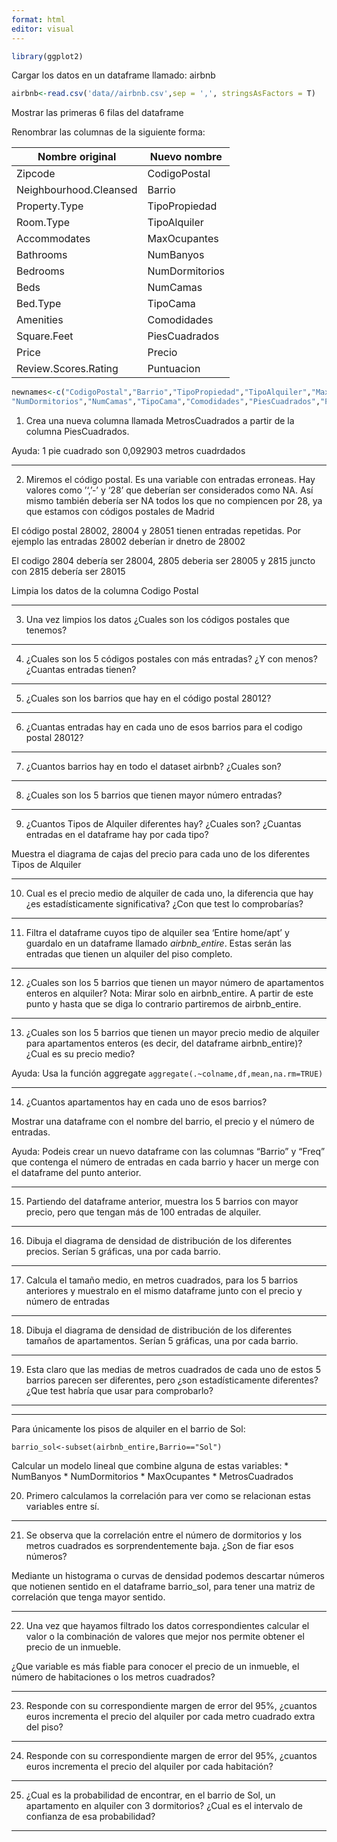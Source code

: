 ```yaml
---
format: html
editor: visual
---
```


```r
library(ggplot2)
```

Cargar los datos en un dataframe llamado: airbnb

```r
airbnb<-read.csv('data//airbnb.csv',sep = ',', stringsAsFactors = T)
```

Mostrar las primeras 6 filas del dataframe

Renombrar las columnas de la siguiente forma:

| Nombre original        | Nuevo nombre   |
|------------------------|----------------|
| Zipcode                | CodigoPostal   |
| Neighbourhood.Cleansed | Barrio         |
| Property.Type          | TipoPropiedad  |
| Room.Type              | TipoAlquiler   |
| Accommodates           | MaxOcupantes   |
| Bathrooms              | NumBanyos      |
| Bedrooms               | NumDormitorios |
| Beds                   | NumCamas       |
| Bed.Type               | TipoCama       |
| Amenities              | Comodidades    |
| Square.Feet            | PiesCuadrados  |
| Price                  | Precio         |
| Review.Scores.Rating   | Puntuacion     |

```r
newnames<-c("CodigoPostal","Barrio","TipoPropiedad","TipoAlquiler","MaxOcupantes","NumBanyos",
"NumDormitorios","NumCamas","TipoCama","Comodidades","PiesCuadrados","Precio","Puntuacion")
```

1. Crea una nueva columna llamada MetrosCuadrados a partir de la columna PiesCuadrados.

Ayuda: 1 pie cuadrado son 0,092903 metros cuadrdados

-------------------------------------

2. Miremos el código postal. Es una variable con entradas erroneas. Hay valores como '','-' y '28' que deberían ser considerados como NA. Así mismo también debería ser NA todos los que no compiencen por 28, ya que estamos con códigos postales de Madrid

El código postal 28002, 28004 y 28051 tienen entradas repetidas. Por ejemplo las entradas 28002\n20882 deberían ir dnetro de 28002

El codigo 2804 debería ser 28004, 2805 deberia ser 28005 y 2815 juncto con 2815 debería ser 28015

Limpia los datos de la columna Codigo Postal

-------------------------------------

3. Una vez limpios los datos ¿Cuales son los códigos postales que tenemos?

-------------------------------------

4. ¿Cuales son los 5 códigos postales con más entradas? ¿Y con menos? ¿Cuantas entradas tienen?

-------------------------------------

5. ¿Cuales son los barrios que hay en el código postal 28012?

--------------------------------------

6. ¿Cuantas entradas hay en cada uno de esos barrios para el codigo postal 28012?

--------------------------------------

7. ¿Cuantos barrios hay en todo el dataset airbnb? ¿Cuales son?

----------------------------------

8. ¿Cuales son los 5 barrios que tienen mayor número entradas?

-------------------------------------------

9. ¿Cuantos Tipos de Alquiler diferentes hay? ¿Cuales son? ¿Cuantas entradas en el dataframe hay por cada tipo?

Muestra el diagrama de cajas del precio para cada uno de los diferentes Tipos de Alquiler

------------------------------------------------

10. Cual es el precio medio de alquiler de cada uno, la diferencia que hay ¿es estadísticamente significativa? ¿Con que test lo comprobarías?

-------------------------------------------------

11. Filtra el dataframe cuyos tipo de alquiler sea 'Entire home/apt' y guardalo en un dataframe llamado *airbnb_entire*. Estas serán las entradas que tienen un alquiler del piso completo.

------------------------------------------------------

12. ¿Cuales son los 5 barrios que tienen un mayor número de apartamentos enteros en alquiler? Nota: Mirar solo en airbnb_entire. A partir de este punto y hasta que se diga lo contrario partiremos de airbnb_entire.

-------------------------------------------------------

13. ¿Cuales son los 5 barrios que tienen un mayor precio medio de alquiler para apartamentos enteros (es decir, del dataframe airbnb_entire)?
¿Cual es su precio medio?


Ayuda: Usa la función aggregate `aggregate(.~colname,df,mean,na.rm=TRUE)`

--------------------------------------------

14. ¿Cuantos apartamentos hay en cada uno de esos barrios?

Mostrar una dataframe con el nombre del barrio, el precio y el número de entradas.

Ayuda: Podeis crear un nuevo dataframe con las columnas "Barrio" y "Freq" que contenga el número de entradas en cada barrio y hacer un merge con el dataframe del punto anterior.

--------------------------------------------


15. Partiendo del dataframe anterior, muestra los 5 barrios con mayor precio, pero que tengan más de 100 entradas de alquiler.

--------------------------------------------

16. Dibuja el diagrama de densidad de distribución de los diferentes precios. Serían 5 gráficas, una por cada barrio.

--------------------------------------------


17. Calcula el tamaño medio, en metros cuadrados, para los 5 barrios anteriores y muestralo en el mismo dataframe junto con el precio y número de entradas

--------------------------------------------

18. Dibuja el diagrama de densidad de distribución de los diferentes tamaños de apartamentos. Serían 5 gráficas, una por cada barrio.

--------------------------------------------

19. Esta claro que las medias de metros cuadrados de cada uno de estos 5 barrios parecen ser diferentes, pero ¿son estadísticamente diferentes? ¿Que test habría que usar para comprobarlo?

--------------------------------------------

--------------------------------------------


Para únicamente los pisos de alquiler en el barrio de Sol:

`barrio_sol<-subset(airbnb_entire,Barrio=="Sol")`

Calcular un modelo lineal que combine alguna de estas variables: \* NumBanyos \* NumDormitorios \* MaxOcupantes \* MetrosCuadrados

20. Primero calculamos la correlación para ver como se relacionan estas variables entre sí.

--------------------------------------------

21. Se observa que la correlación entre el número de dormitorios y los metros cuadrados es sorprendentemente baja. ¿Son de fiar esos números?

Mediante un histograma o curvas de densidad podemos descartar números que notienen sentido en el dataframe barrio_sol, para tener una matriz de correlación que tenga mayor sentido.

--------------------------------------------

22. Una vez que hayamos filtrado los datos correspondientes calcular el valor o la combinación de valores que mejor nos permite obtener el precio de un inmueble.

¿Que variable es más fiable para conocer el precio de un inmueble, el número de habitaciones o los metros cuadrados?

--------------------------------------------

23. Responde con su correspondiente margen de error del 95%, ¿cuantos euros incrementa el precio del alquiler por cada metro cuadrado extra del piso?

--------------------------------------------

24. Responde con su correspondiente margen de error del 95%, ¿cuantos euros incrementa el precio del alquiler por cada habitación?

--------------------------------------------

25. ¿Cual es la probabilidad de encontrar, en el barrio de Sol, un apartamento en alquiler con 3 dormitorios? ¿Cual es el intervalo de confianza de esa probabilidad?

--------------------------------------------
